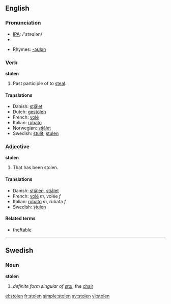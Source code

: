 {{see|stollen}}
==English==

===Pronunciation===
*[[w:IPA|IPA]]: /'stəʊlən/
*{{audio|en-us-stolen.ogg|Audio (US)}}

*Rhymes: [[Rhymes:English:-əʊlən|-əʊlən]]

===Verb===
'''stolen'''

# Past participle of to [[steal]].

====Translations====
*Danish: [[stjålet]]
*Dutch: [[gestolen]]
*French: [[volé]]
*Italian: [[rubato]]
*Norwegian: [[stjålet]]
*Swedish: [[stulit]], [[stulen]]

===Adjective===
'''stolen'''

# That has been stolen.

====Translations====
*Danish: [[stjålen]], [[stjålet]]
*French: [[volé]] ''m'', volée ''f''
*Italian: [[rubato]] ''m'', rubata ''f''
*Swedish: [[stulen]]

====Related terms====
*[[theftable]]

----

==Swedish==

===Noun===
'''stolen'''

# ''definite form singular of [[stol]]'';  the [[chair]]

[[el:stolen]]
[[fr:stolen]]
[[simple:stolen]]
[[sv:stolen]]
[[vi:stolen]]